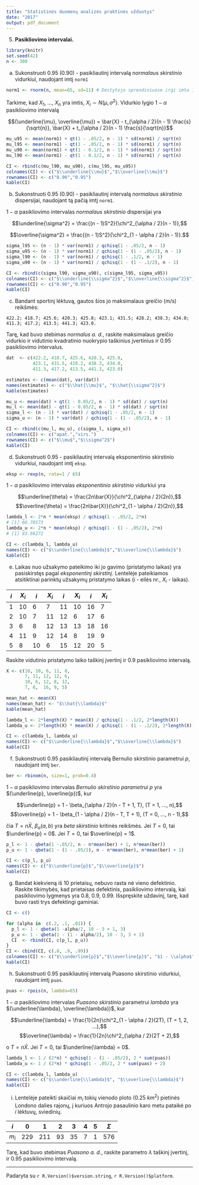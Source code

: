 ```yaml
---
title: "Statistinės duomenų analizės praktinės užduotys"
date: "2017"
output: pdf_document
---
```


5.  __Pasikliovimo intervalai.__

```r
library(knitr)
set.seed(42)
n <- 300
```

   (a) Sukonstruoti 0.95 (0.90) - pasikliautinį intervalą _normalaus skirstinio_
   vidurkiui, naudojant imtį `norm1`

```r
norm1 <- rnorm(n, mean=65, sd=11) # Dėstytojo sprendiniuose irgi imta 11, o ne srqt(11)
```
   Tarkime, kad $X_1$, ..., $X_n$ yra imtis, $X_i \sim N(\mu, \sigma^2)$.
   Vidurkio lygio $1 - \alpha$ pasikliovimo intervalą

   $$(\underline{\mu}, \overline{\mu}) = \bar{X} - t_{\alpha / 2}(n - 1) \frac{s}{\sqrt{n}},
   \bar{X} + t_{\alpha / 2}(n - 1) \frac{s}{\sqrt{n}}$$

```r
mu_u95 <- mean(norm1) + qt(1 - .05/2, n - 1) * sd(norm1) / sqrt(n)
mu_l95 <- mean(norm1) - qt(1 - .05/2, n - 1) * sd(norm1) / sqrt(n)
mu_u90 <- mean(norm1) + qt(1 - 0.1/2, n - 1) * sd(norm1) / sqrt(n)
mu_l90 <- mean(norm1) - qt(1 - 0.1/2, n - 1) * sd(norm1) / sqrt(n)

CI <- rbind(c(mu_l90, mu_u90), c(mu_l95, mu_u95))
colnames(CI) <- c("$\\underline{\\mu}$","$\\overline{\\mu}$")
rownames(CI) <- c("0.90","0.95")
kable(CI)
```

   (b) Sukonstruoti 0.95 (0.90) - pasikliautinį intervalą _normalaus skirstinio_
   dispersijai, naudojant tą pačią imtį `norm1`.

   $1 - \alpha$ pasikliovimo intervalas _normalaus skirstinio_ dispersijai yra

   $$\underline{\sigma^2} = \frac{(n - 1)S^2}{\chi^2_{\alpha / 2}(n - 1)},$$

   $$\overline{\sigma^2} = \frac{(n - 1)S^2}{\chi^2_{1 - \alpha / 2}(n - 1)}.$$

```r
sigma_l95 <- (n - 1) * var(norm1) / qchisq(1 - .05/2, n - 1)
sigma_u95 <- (n - 1) * var(norm1) / qchisq(1 - (1 - .05/2), n - 1)
sigma_l90 <- (n - 1) * var(norm1) / qchisq(1 - .1/2, n - 1)
sigma_u90 <- (n - 1) * var(norm1) / qchisq(1 - (1 - .1/2), n - 1)

CI <- rbind(c(sigma_l90, sigma_u90), c(sigma_l95, sigma_u95))
colnames(CI) <- c("$\\underline{\\sigma^2}$","$\\overline{\\sigma^2}$")
rownames(CI) <- c("0.90","0.95")
kable(CI)
```

   (c) Bandant sportinį lėktuvą, gautos šios jo maksimalaus greičio (m/s)
   reikšmės:

   `422.2; 418.7; 425.6; 420.3; 425.8; 423.1; 431.5; 428.2; 438.3; 434.0;
   411.3; 417.2; 413.5; 441.3; 423.0.`

   Tarę, kad buvo stebimas _normalus a. d._, raskite maksimalaus greičio vidurkio
   ir vidutinio kvadratinio nuokrypio taškinius įvertinius ir 0.95 pasikliovimo
   intervalus.

```r
dat  <- c(422.2, 418.7, 425.6, 420.3, 425.8,
          423.1, 431.5, 428.2, 438.3, 434.0,
          411.3, 417.2, 413.5, 441.3, 423.0)

estimates <- c(mean(dat), var(dat))
names(estimates) <- c("$\\hat{\\mu}$", "$\\hat{\\sigma^2}$")
kable(estimates)

mu_u <- mean(dat) + qt(1 - 0.05/2, n - 1) * sd(dat) / sqrt(n)
mu_l <- mean(dat) - qt(1 - 0.05/2, n - 1) * sd(dat) / sqrt(n)
sigma_l <- (n - 1) * var(dat) / qchisq(1 - .05/2, n - 1)
sigma_u <- (n - 1) * var(dat) / qchisq(1 - (1 - .05/2), n - 1)

CI <- rbind(c(mu_l, mu_u), c(sigma_l, sigma_u))
colnames(CI) <- c("apat.","virs.")
rownames(CI) <- c("$\\mu$","$\\sigma^2$")
kable(CI)
```

   (d) Sukonstruoti 0.95 - pasikliautinį intervalą eksponentinio skirstinio
   vidurkiui, naudojant imtį `eksp`.

```r
eksp <- rexp(n, rate=1 / 65)
```
   $1 - \alpha$ pasikliovimo intervalas _eksponentinio skirstinio_ vidurkiui yra

   $$\underline{\theta} = \frac{2n\bar{X}}{\chi^2_{\alpha / 2}(2n)},$$
   $$\overline{\theta} = \frac{2n\bar{X}}{\chi^2_{1 - \alpha / 2}(2n)},$$

```r
lambda_l <- 2*n * mean(eksp) / qchisq(1 - .05/2, 2*n)
# [1] 66.70573
lambda_u <- 2*n * mean(eksp) / qchisq(1 - (1 - .05/2), 2*n)
# [1] 83.66272

CI <- c(lambda_l, lambda_u)
names(CI) <- c("$\\underline{\\lambda}$","$\\overline{\\lambda}$")
kable(CI)
```

   (e) Laikas nuo užsakymo pateikimo iki jo gavimo (pristatymo laikas) yra
   pasiskirstęs pagal _eksponentinį skirstinį_. Lentelėje pateikiamos atsitiktinai
   parinktų užsakymų pristatymo laikas (_i_ - eilės nr., $X_i$ - laikas).

   | _i_ | $X_i$ | _i_ | $X_i$ | _i_ | $X_i$ | _i_ | $X_i$ |
   |-----|-------|-----|-------|-----|-------|-----|-------|
   | 1   | 10    | 6   | 7     | 11  | 10    | 16  | 7     |
   | 2   | 10    | 7   | 11    | 12  | 6     | 17  | 6     |
   | 3   | 6     | 8   | 12    | 13  | 13    | 18  | 16    |
   | 4   | 11    | 9   | 12    | 14  | 8     | 19  | 9     |
   | 5   | 8     | 10  | 6     | 15  | 12    | 20  | 5     |

   Raskite vidutinio pristatymo laiko taškinį įvertinį ir 0.9 pasikliovimo
   intervalą.

```r
X <- c(10, 10, 6, 11, 8,
       7, 11, 12, 12, 6,
       10, 6, 12, 8, 12,
       7, 6,  16, 9, 5)

mean_hat <- mean(X)
names(mean_hat) <- "$\\hat{\\lambda}$"
kable(mean_hat)

lambda_l <- 2*length(X) * mean(X) / qchisq(1 - .1/2, 2*length(X))
lambda_u <- 2*length(X) * mean(X) / qchisq(1 - (1 - .1/2), 2*length(X))

CI <- c(lambda_l, lambda_u)
names(CI) <- c("$\\underline{\\lambda}$","$\\overline{\\lambda}$")
kable(CI)

```

   (f) Sukonstruoti 0.95 pasikliautinį intervalą Bernulio skirstinio parametrui
   _p_, naudojant imtį `ber`.

```r
ber <- rbinom(n, size=1, prob=0.4)
```
   $1 - \alpha$ pasikliovimo intervalas _Bernulio skirstinio parametrui_ $p$
   yra $(\underline{p}, \overline{p})$, kur

   $$\underline{p} = 1 - \beta_{\alpha / 2}(n - T + 1, T), (T = 1, ..., n),$$
   $$\overline{p} = 1 - \beta_{1 - \alpha / 2}(n - T, T + 1), (T = 0, ..., n - 1),$$

   čia $T = n\bar{X}$, $\beta_{\alpha}(a, b)$ yra _beta skirstinio_ kritinės
   reikšmės. Jei $T = 0$, tai $\underline{p} = 0$. Jei $T = 0$, tai
   $\overline{p} = 1$.

```r
p_l <- 1 - qbeta(1 -.05/2, n - n*mean(ber) + 1, n*mean(ber))
p_u <- 1 - qbeta(1 - (1 - .05/2), n - n*mean(ber), n*mean(ber) + 1)

CI <- c(p_l, p_u)
names(CI) <- c("$\\underline{p}$","$\\overline{p}$")
kable(CI)
```

   (g) Bandat kiekvieną iš 10 prietaisų, nebuvo rasta nė vieno defektinio. Raskite
   tikimybės, kad prietaisas defektinis, pasikliovimo intervalą, kai pasikliovimo
   lygmenys yra 0.8, 0.9, 0.99. Išspręskite uždavinį, tarę, kad buvo rasti trys
   defektingi gaminiai.

```r
CI <- c()

for (alpha in  c(.2, .1, .01)) {
  p_l <- 1 - qbeta(1 -alpha/2, 10 - 3 + 1, 3)
  p_u <- 1 - qbeta(1 - (1 - alpha/2), 10 - 3, 3 + 1)
  CI  <- rbind(CI, c(p_l, p_u))
}
CI <- cbind(CI, c(.8, .9, .99))
colnames(CI) <- c("$\\underline{p}$","$\\overline{p}$", "$1 - \\alpha$")
kable(CI)
```

   (h) Sukonstruoti 0.95 pasikliautinį intervalą Puasono skirstinio vidurkiui,
   naudojant imtį `puas`.

```r
puas <- rpois(n, lambda=65)
```

   $1 - \alpha$ pasikliovimo intervalas _Puasono skirstinio_ parametrui $lambda$
   yra $(\underline{\lambda}, \overline{\lambda})$, kur

   $$\underline{\lambda} = \frac{1}{2n}\chi^2_{1 - \alpha / 2}(2T), (T = 1, 2, ...),$$
   $$\overline{\lambda} = \frac{1}{2n}\chi^2_{\alpha / 2}(2T + 2),$$

   o $T = n\bar{X}$. Jei $T = 0$, tai $\underline{\lambda} = 0$.

```r
lambda_l <- 1 / (2*n) * qchisq(1 - (1 - .05/2), 2 * sum(puas))
lambda_u <- 1 / (2*n) * qchisq(1 - .05/2, 2 * sum(puas) + 2)

CI <- c(lambda_l, lambda_u)
names(CI) <- c("$\\underline{\\lambda}$", "$\\overline{\\lambda}$")
kable(CI)
```

   (i) Lentelėje pateikti skaičiai $m_i$ tokių vienodo ploto (0.25 $km^2$)
   pietinės Londono dalies rajonų, į kuriuos Antrojo pasaulinio karo metu
   pataikė po _i_ lėktuvų, sviedinių.

   | _i_   | 0   | 1   | 2  | 3  | 4 | 5 | $\Sigma$ |
   |-------|-----|-----|----|----|---|---|----------|
   | $m_i$ | 229 | 211 | 93 | 35 | 7 | 1 | 576      |

   Tarę, kad buvo stebimas _Puasono a. d._, raskite parametro $\lambda$ taškinį
   įvertinį, ir 0.95 pasikliovimo intervalą.

***
  Padaryta su `r R.Version()$version.string`, `r R.Version()$platform`.
